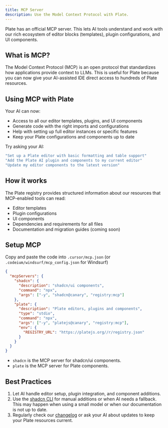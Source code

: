 ```yaml
---
title: MCP Server
description: Use the Model Context Protocol with Plate.
---
```


Plate has an official MCP server. This lets AI tools understand and work with our rich ecosystem of editor blocks (templates), plugin configurations, and UI components.

## What is MCP?

The Model Context Protocol (MCP) is an open protocol that standardizes how applications provide context to LLMs. This is useful for Plate because you can now give your AI-assisted IDE direct access to hundreds of Plate resources.

## Using MCP with Plate

Your AI can now:

- Access to all our editor templates, plugins, and UI components
- Generate code with the right imports and configurations
- Help with setting up full editor instances or specific features
- Keep your Plate configurations and components up to date

Try asking your AI:

```bash
"Set up a Plate editor with basic formatting and table support"
"Add the Plate AI plugin and components to my current editor"
"Update my editor components to the latest version"
```

## How it works

The Plate registry provides structured information about our resources that MCP-enabled tools can read:

- Editor templates
- Plugin configurations
- UI components
- Dependencies and requirements for all files
- Documentation and migration guides (coming soon)

## Setup MCP

Copy and paste the code into `.cursor/mcp.json` (or `.codeium/windsurf/mcp_config.json` for Windsurf)

```json
{
  "mcpServers": {
    "shadcn": {
      "description": "shadcn/ui components",
      "command": "npx",
      "args": ["-y", "shadcn@canary", "registry:mcp"]
    },
    "plate": {
      "description": "Plate editors, plugins and components",
      "type": "stdio",
      "command": "npx",
      "args": ["-y", "platejs@canary", "registry:mcp"],
      "env": {
        "REGISTRY_URL": "https://platejs.org//r/registry.json"
      }
    }
  }
}
```

- `shadcn` is the MCP server for shadcn/ui components.
- `plate` is the MCP server for Plate components.

## Best Practices

1.  Let AI handle editor setup, plugin integration, and component additions.
2.  Use the [shadcn CLI](/docs/components/cli) for manual additions or when AI needs a fallback. This may happen when using a small model or when our documentation is not up to date.
3.  Regularly check our [changelog](/docs/components/changelog) or ask your AI about updates to keep your Plate resources current.
